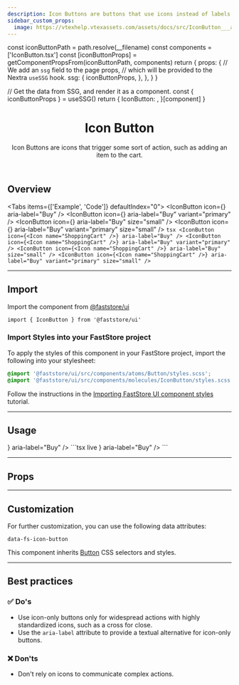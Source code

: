 ```yaml
---
description: Icon Buttons are buttons that use icons instead of labels.
sidebar_custom_props:
  image: https://vtexhelp.vtexassets.com/assets/docs/src/IconButton___a815b0a38dda52d079b3f73784c92c6b.png
---
```



  const iconButtonPath = path.resolve(__filename)
  const components = ['IconButton.tsx']
  const [iconButtonProps] = getComponentPropsFrom(iconButtonPath, components)
  return {
    props: {
      // We add an `ssg` field to the page props,
      // which will be provided to the Nextra `useSSG` hook.
      ssg: {
        iconButtonProps,
      },
    },
  }
}

  // Get the data from SSG, and render it as a component.
  const { iconButtonProps } = useSSG()
  return {
    IconButton: <PropsSection propsList={iconButtonProps} />,
  }[component]
}

<header>

# Icon Button

Icon Buttons are icons that trigger some sort of action, such as adding an item to the cart.

</header>

## Overview

<Tabs items={['Example', 'Code']} defaultIndex="0">
  <Tab>
    <OverviewSection>
      <IconButton icon={<Icon name="ShoppingCart" />} aria-label="Buy" />
      <IconButton
        icon={<Icon name="ShoppingCart" />}
        aria-label="Buy"
        variant="primary"
      />
      <IconButton
        icon={<Icon name="ShoppingCart" />}
        aria-label="Buy"
        size="small"
      />
      <IconButton
        icon={<Icon name="ShoppingCart" />}
        aria-label="Buy"
        variant="primary"
        size="small"
      />
    </OverviewSection>
  </Tab>
  <Tab>
    ```tsx
    <IconButton icon={<Icon name="ShoppingCart" />} aria-label="Buy" />
    <IconButton
      icon={<Icon name="ShoppingCart" />}
      aria-label="Buy"
      variant="primary"
    />
    <IconButton
      icon={<Icon name="ShoppingCart" />}
      aria-label="Buy"
      size="small"
    />
    <IconButton
      icon={<Icon name="ShoppingCart" />}
      aria-label="Buy"
      variant="primary"
      size="small"
    />
    ```
  </Tab>
</Tabs>

---

## Import

Import the component from [@faststore/ui](/../components)

```tsx
import { IconButton } from '@faststore/ui'
```

### Import Styles into your FastStore project

To apply the styles of this component in your FastStore project, import the following into your stylesheet:

```scss copy
@import '@faststore/ui/src/components/atoms/Button/styles.scss';
@import '@faststore/ui/src/components/molecules/IconButton/styles.scss';
```

Follow the instructions in the [Importing FastStore UI component styles](/docs/customizing/importing-styles-to-faststore-ui-components) tutorial.

---

## Usage

<OverviewSection>
  <IconButton icon={<Icon name="ShoppingCart" />} aria-label="Buy" />
</OverviewSection>
```tsx live
<IconButton icon={<Icon name="ShoppingCart" />} aria-label="Buy" />
```

---

## Props

<IconButtonPropsSection component="IconButton" />

---

## Customization

For further customization, you can use the following data attributes:

`data-fs-icon-button`

This component inherits [Button](/components/atoms/button) CSS selectors and styles.

---

## Best practices

### ✅ Do's

- Use icon-only buttons only for widespread actions with highly standardized icons, such as a cross for close.
- Use the `aria-label` attribute to provide a textual alternative for icon-only buttons.

### ❌ Don'ts

- Don't rely on icons to communicate complex actions.
